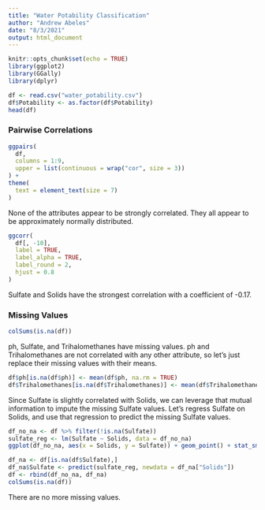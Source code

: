 ```yaml
---
title: "Water Potability Classification"
author: "Andrew Abeles"
date: "8/3/2021"
output: html_document
---
```


```r
knitr::opts_chunk$set(echo = TRUE)
library(ggplot2)
library(GGally)
library(dplyr)
```

```r
df <- read.csv("water_potability.csv")
df$Potability <- as.factor(df$Potability)
head(df)
```
### Pairwise Correlations

```r
ggpairs(
  df,
  columns = 1:9,
  upper = list(continuous = wrap("cor", size = 3))
) + 
theme(
  text = element_text(size = 7)
)
```

None of the attributes appear to be strongly correlated. They all appear to be approximately normally distributed. 


```r
ggcorr(
  df[, -10],
  label = TRUE,
  label_alpha = TRUE,
  label_round = 2,
  hjust = 0.8
)
```

Sulfate and Solids have the strongest correlation with a coefficient of -0.17. 

### Missing Values

```r
colSums(is.na(df))
```
ph, Sulfate, and Trihalomethanes have missing values. ph and Trihalomethanes are not correlated with any other attribute, so let's just replace their missing values with their means. 

```r
df$ph[is.na(df$ph)] <- mean(df$ph, na.rm = TRUE)
df$Trihalomethanes[is.na(df$Trihalomethanes)] <- mean(df$Trihalomethanes, na.rm = TRUE)
```

Since Sulfate is slightly correlated with Solids, we can leverage that mutual information to impute the missing Sulfate values. Let's regress Sulfate on Solids, and use that regression to predict the missing Sulfate values. 

```r
df_no_na <- df %>% filter(!is.na(Sulfate)) 
sulfate_reg <- lm(Sulfate ~ Solids, data = df_no_na)
ggplot(df_no_na, aes(x = Solids, y = Sulfate)) + geom_point() + stat_smooth(method = "lm", col = "red")
```


```r
df_na <- df[is.na(df$Sulfate),]
df_na$Sulfate <- predict(sulfate_reg, newdata = df_na["Solids"])
df <- rbind(df_no_na, df_na)
colSums(is.na(df)) 
```
There are no more missing values. 
